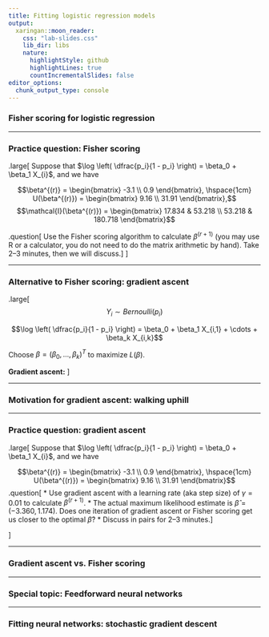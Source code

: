 ```yaml
---
title: Fitting logistic regression models
output:
  xaringan::moon_reader:
    css: "lab-slides.css"
    lib_dir: libs
    nature:
      highlightStyle: github
      highlightLines: true
      countIncrementalSlides: false
editor_options: 
  chunk_output_type: console
---
```


### Fisher scoring for logistic regression

---

### Practice question: Fisher scoring

.large[
Suppose that $\log \left( \dfrac{p_i}{1 - p_i} \right) = \beta_0 + \beta_1 X_{i}$, and we have

$$\beta^{(r)} = \begin{bmatrix} -3.1 \\ 0.9 \end{bmatrix}, \hspace{1cm} U(\beta^{(r)}) = \begin{bmatrix} 9.16 \\ 31.91 \end{bmatrix},$$
$$\mathcal{I}(\beta^{(r)}) = \begin{bmatrix} 17.834 & 53.218 \\ 53.218 & 180.718 \end{bmatrix}$$

.question[
Use the Fisher scoring algorithm to calculate $\beta^{(r + 1)}$ (you may use R or a calculator, you do not need to do the matrix arithmetic by hand). Take 2--3 minutes, then we will discuss.
]
]

---

### Alternative to Fisher scoring: gradient ascent

.large[
$$Y_i \sim Bernoulli(p_i)$$

$$\log \left( \dfrac{p_i}{1 - p_i} \right) = \beta_0 + \beta_1 X_{i,1} + \cdots + \beta_k X_{i,k}$$

Choose $\beta = (\beta_0, ..., \beta_k)^T$ to maximize $L(\beta)$.

**Gradient ascent:**
]

---

### Motivation for gradient ascent: walking uphill

---

### Practice question: gradient ascent

.large[
Suppose that $\log \left( \dfrac{p_i}{1 - p_i} \right) = \beta_0 + \beta_1 X_{i}$, and we have

$$\beta^{(r)} = \begin{bmatrix} -3.1 \\ 0.9 \end{bmatrix}, \hspace{1cm} U(\beta^{(r)}) = \begin{bmatrix} 9.16 \\ 31.91 \end{bmatrix}$$
.question[
* Use gradient ascent with a learning rate (aka step size) of $\gamma = 0.01$ to calculate $\beta^{(r+1)}$. 
* The actual maximum likelihood estimate is $\widehat{\beta} = (-3.360, 1.174)$. Does one iteration of gradient ascent or Fisher scoring get us closer to the optimal $\widehat{\beta}$?
* Discuss in pairs for 2--3 minutes.
]

]

---

### Gradient ascent vs. Fisher scoring

---

### Special topic: Feedforward neural networks

---

### Fitting neural networks: stochastic gradient descent